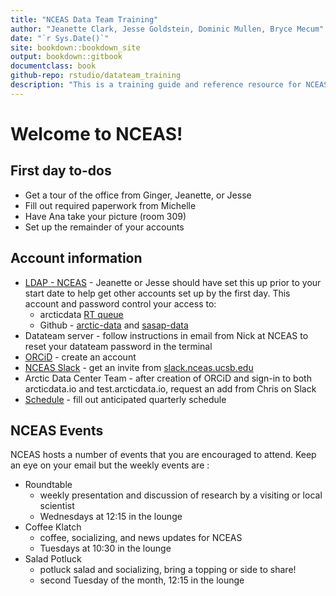 ```yaml
--- 
title: "NCEAS Data Team Training"
author: "Jeanette Clark, Jesse Goldstein, Dominic Mullen, Bryce Mecum"
date: "`r Sys.Date()`"
site: bookdown::bookdown_site
output: bookdown::gitbook
documentclass: book
github-repo: rstudio/datateam_training
description: "This is a training guide and reference resource for NCEAS data team members working on the SASAP and Arctic Data Center Projects"
---
```


# Welcome to NCEAS! {#welcome}

## First day to-dos

* Get a tour of the office from Ginger, Jeanette, or Jesse
* Fill out required paperwork from Michelle
* Have Ana take your picture (room 309)
* Set up the remainder of your accounts

## Account information
* [LDAP - NCEAS](https://identity.nceas.ucsb.edu/identity/cgi-bin/ldapweb.cgi?cfg=account) - Jeanette or Jesse should have set this up prior to your start date to help get other accounts set up by the first day. This account and password control your access to:
    + arcticdata [RT queue](https://support.nceas.ucsb.edu/rt/)
    + Github - [arctic-data](https://github.nceas.ucsb.edu/KNB/arctic-data/) and [sasap-data](https://github.nceas.ucsb.edu/KNB/arctic-data/)
* Datateam server - follow instructions in email from Nick at NCEAS to reset your datateam password in the terminal
* [ORCiD](https://orcid.org/register) - create an account
* [NCEAS Slack](http://slack.nceas.ucsb.edu/) - get an invite from [slack.nceas.ucsb.edu](slack.nceas.ucsb.edu)
* Arctic Data Center Team - after creation of ORCiD and sign-in to both arcticdata.io and test.arcticdata.io, request an add from Chris on Slack
* [Schedule](https://docs.google.com/spreadsheets/d/1Jf7IkSf8Vqu51xv1DDaTNCrTAZd0RMNH9ExZw0eyH4I/edit#gid=299555270) - fill out anticipated quarterly schedule


## NCEAS Events

NCEAS hosts a number of events that you are encouraged to attend. Keep an eye on your email but the weekly events are :

* Roundtable
    + weekly presentation and discussion of research by a visiting or local scientist
    + Wednesdays at 12:15 in the lounge
* Coffee Klatch
    + coffee, socializing, and news updates for NCEAS
    + Tuesdays at 10:30 in the lounge
* Salad Potluck
    + potluck salad and socializing, bring a topping or side to share!
    + second Tuesday of the month, 12:15 in the lounge







